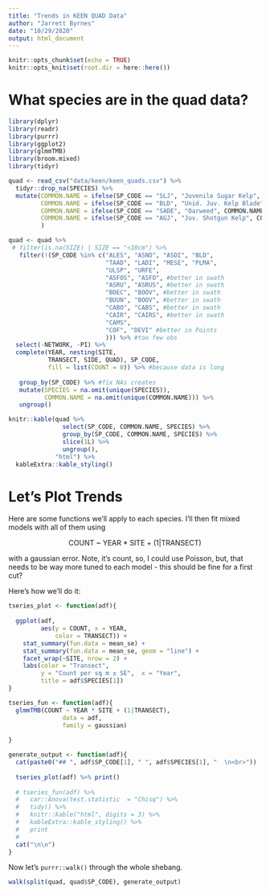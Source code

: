 ```yaml
---
title: "Trends in KEEN QUAD Data"
author: "Jarrett Byrnes"
date: "10/29/2020"
output: html_document
---
```


```r
knitr::opts_chunk$set(echo = TRUE)
knitr::opts_knit$set(root.dir = here::here())
```

# What species are in the quad data?

```r
library(dplyr)
library(readr)
library(purrr)
library(ggplot2)
library(glmmTMB)
library(broom.mixed)
library(tidyr)

quad <- read_csv("data/keen/keen_quads.csv") %>%
  tidyr::drop_na(SPECIES) %>%
  mutate(COMMON.NAME = ifelse(SP_CODE == "SLJ", "Juvenile Sugar Kelp", COMMON.NAME),
         COMMON.NAME = ifelse(SP_CODE == "BLD", "Unid. Juv. Kelp Blade", COMMON.NAME),
         COMMON.NAME = ifelse(SP_CODE == "SADE", "Oarweed", COMMON.NAME),
         COMMON.NAME = ifelse(SP_CODE == "AGJ", "Juv. Shotgun Kelp", COMMON.NAME),
         )

quad <- quad %>%
 # filter(is.na(SIZE) | SIZE == "<10cm") %>%
   filter(!(SP_CODE %in% c("ALES", "ASNO", "ASDI", "BLD",
                           "TAAD", "LADI", "MESE", "PLMA",
                           "ULSP", "URFE",
                           "ASFOS", "ASFO", #better in swath
                           "ASRU", "ASRUS", #better in swath
                           "BOEC", "BOOV", #better in swath
                           "BUUN", "BOOV", #better in swath
                           "CABO", "CABS", #better in swath
                           "CAIR", "CAIRS", #better in swath
                           "CAMS", 
                           "COF", "DEVI" #better in Points
                           ))) %>% #too few obs
  select(-NETWORK, -PI) %>%
  complete(YEAR, nesting(SITE, 
           TRANSECT, SIDE, QUAD), SP_CODE,
           fill = list(COUNT = 0)) %>% #because data is long
 
   group_by(SP_CODE) %>% #fix NAs creates
   mutate(SPECIES = na.omit(unique(SPECIES)),
          COMMON.NAME = na.omit(unique(COMMON.NAME))) %>%
   ungroup()

knitr::kable(quad %>%
               select(SP_CODE, COMMON.NAME, SPECIES) %>%
               group_by(SP_CODE, COMMON.NAME, SPECIES) %>% 
               slice(1L) %>% 
               ungroup(),
             "html") %>%
  kableExtra::kable_styling()
```

# Let's Plot Trends
Here are some functions we'll apply to each species. I'll then fit mixed models with all of them using   

<center>COUNT ~ YEAR * SITE + (1|TRANSECT)</center>

with a gaussian error. Note, it's count, so, I could use Poisson, but, that needs to be way more tuned to each model - this should be fine for a first cut?

Here's how we'll do it:

```r
tseries_plot <- function(adf){
  
  ggplot(adf,
         aes(y = COUNT, x = YEAR,
             color = TRANSECT)) +
    stat_summary(fun.data = mean_se) +
    stat_summary(fun.data = mean_se, geom = "line") +
    facet_wrap(~SITE, nrow = 2) +
    labs(color = "Transect", 
         y = "Count per sq m ± SE",  x = "Year",
         title = adf$SPECIES[1])
}

tseries_fun <- function(adf){
  glmmTMB(COUNT ~ YEAR * SITE + (1|TRANSECT),
               data = adf,
               family = gaussian)
  
}

generate_output <- function(adf){
  cat(paste0("## ", adf$SP_CODE[1], " ", adf$SPECIES[1], "  \n<br>"))
  
  tseries_plot(adf) %>% print()
  
  # tseries_fun(adf) %>% 
  #   car::Anova(test.statistic  = "Chisq") %>% 
  #   tidy() %>%
  #   knitr::kable("html", digits = 3) %>% 
  #   kableExtra::kable_styling() %>%
  #   print
  # 
  cat("\n\n")
}
```

Now let's `purrr::walk()` through the whole shebang.

```r
walk(split(quad, quad$SP_CODE), generate_output)
```
